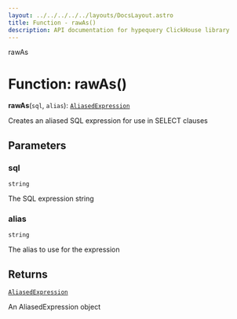 ```yaml
---
layout: ../../../../../layouts/DocsLayout.astro
title: Function - rawAs()
description: API documentation for hypequery ClickHouse library
---
```


rawAs

# Function: rawAs()

**rawAs**(`sql`, `alias`): [`AliasedExpression`](/docs/reference/api/../interfaces/AliasedExpression)

Creates an aliased SQL expression for use in SELECT clauses

## Parameters

### sql

`string`

The SQL expression string

### alias

`string`

The alias to use for the expression

## Returns

[`AliasedExpression`](/docs/reference/api/../interfaces/AliasedExpression)

An AliasedExpression object
